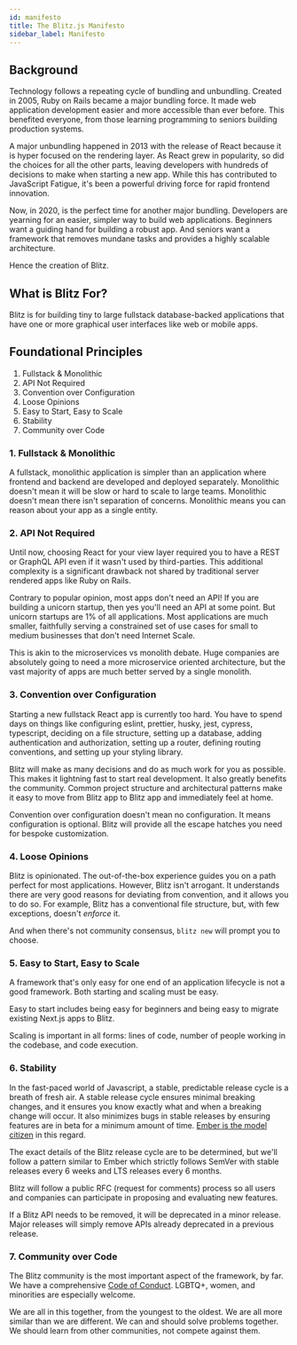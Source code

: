 ```yaml
---
id: manifesto
title: The Blitz.js Manifesto
sidebar_label: Manifesto
---
```


## Background

Technology follows a repeating cycle of bundling and unbundling. Created in 2005, Ruby on Rails became a major bundling force. It made web application development easier and more accessible than ever before. This benefited everyone, from those learning programming to seniors building production systems.

A major unbundling happened in 2013 with the release of React because it is hyper focused on the rendering layer. As React grew in popularity, so did the choices for all the other parts, leaving developers with hundreds of decisions to make when starting a new app. While this has contributed to JavaScript Fatigue, it's been a powerful driving force for rapid frontend innovation.

Now, in 2020, is the perfect time for another major bundling. Developers are yearning for an easier, simpler way to build web applications. Beginners want a guiding hand for building a robust app. And seniors want a framework that removes mundane tasks and provides a highly scalable architecture.

Hence the creation of Blitz.

## What is Blitz For?

Blitz is for building tiny to large fullstack database-backed applications that have one or more graphical user interfaces like web or mobile apps.

## Foundational Principles

1. Fullstack & Monolithic
2. API Not Required
3. Convention over Configuration
4. Loose Opinions
5. Easy to Start, Easy to Scale
6. Stability
7. Community over Code

### 1. Fullstack & Monolithic

A fullstack, monolithic application is simpler than an application where frontend and backend are developed and deployed separately. Monolithic doesn't mean it will be slow or hard to scale to large teams. Monolithic doesn't mean there isn't separation of concerns. Monolithic means you can reason about your app as a single entity.

### 2. API Not Required

Until now, choosing React for your view layer required you to have a REST or GraphQL API even if it wasn't used by third-parties. This additional complexity is a significant drawback not shared by traditional server rendered apps like Ruby on Rails.

Contrary to popular opinion, most apps don't need an API! If you are building a unicorn startup, then yes you'll need an API at some point. But unicorn startups are 1% of all applications. Most applications are much smaller, faithfully serving a constrained set of use cases for small to medium businesses that don't need Internet Scale.

This is akin to the microservices vs monolith debate. Huge companies are absolutely going to need a more microservice oriented architecture, but the vast majority of apps are much better served by a single monolith.

### 3. Convention over Configuration

Starting a new fullstack React app is currently too hard. You have to spend days on things like configuring eslint, prettier, husky, jest, cypress, typescript, deciding on a file structure, setting up a database, adding authentication and authorization, setting up a router, defining routing conventions, and setting up your styling library.

Blitz will make as many decisions and do as much work for you as possible. This makes it lightning fast to start real development. It also greatly benefits the community. Common project structure and architectural patterns make it easy to move from Blitz app to Blitz app and immediately feel at home.

Convention over configuration doesn't mean no configuration. It means configuration is optional. Blitz will provide all the escape hatches you need for bespoke customization.

### 4. Loose Opinions

Blitz is opinionated. The out-of-the-box experience guides you on a path perfect for most applications. However, Blitz isn't arrogant. It understands there are very good reasons for deviating from convention, and it allows you to do so. For example, Blitz has a conventional file structure, but, with few exceptions, doesn't _enforce_ it.

And when there's not community consensus, `blitz new` will prompt you to choose.

### 5. Easy to Start, Easy to Scale

A framework that's only easy for one end of an application lifecycle is not a good framework. Both starting and scaling must be easy.

Easy to start includes being easy for beginners and being easy to migrate existing Next.js apps to Blitz.

Scaling is important in all forms: lines of code, number of people working in the codebase, and code execution.

### 6. Stability

In the fast-paced world of Javascript, a stable, predictable release cycle is a breath of fresh air. A stable release cycle ensures minimal breaking changes, and it ensures you know exactly what and when a breaking change will occur. It also minimizes bugs in stable releases by ensuring features are in beta for a minimum amount of time. [Ember is the model citizen](https://emberjs.com/releases/) in this regard.

The exact details of the Blitz release cycle are to be determined, but we'll follow a pattern similar to Ember which strictly follows SemVer with stable releases every 6 weeks and LTS releases every 6 months.

Blitz will follow a public RFC (request for comments) process so all users and companies can participate in proposing and evaluating new features.

If a Blitz API needs to be removed, it will be deprecated in a minor release. Major releases will simply remove APIs already deprecated in a previous release.

### 7. Community over Code

The Blitz community is the most important aspect of the framework, by far.
We have a comprehensive [Code of Conduct](../contributing/code-of-conduct). LGBTQ+, women, and minorities are especially welcome.

We are all in this together, from the youngest to the oldest. We are all more similar than we are different. We can and should solve problems together. We should learn from other communities, not compete against them.
